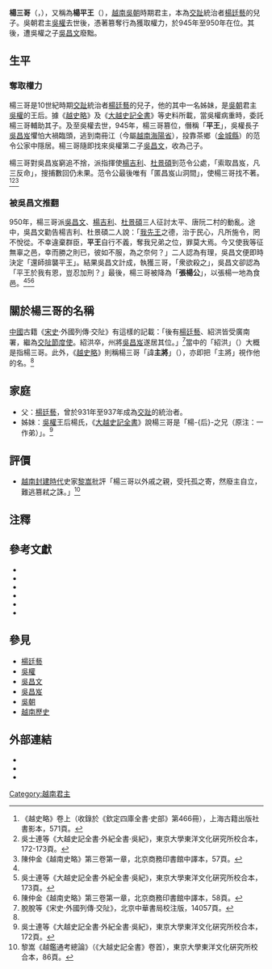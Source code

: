 {{越南君主
| 名稱='''楊平王'''
| 朝代=[[吳朝|吳朝]]
| 在位=945年－950年
| 前任=[[吳權|吳權]]
| 繼任=[[吳昌文|吳昌文]]
| 姓名=楊三哥、楊主將、楊紹洪
| 父=[[楊廷藝|楊廷藝]]
|}}

'''楊三哥'''（{{vie|v='''Dương Tam Kha'''|hn=楊三哥}}，{{bd|？||980年|}}），又稱為'''楊平王'''（{{vie|v='''Dương Bình vương'''|hn=楊平王}}），[[越南|越南]][[吳朝|吳朝]]時期君主，本為[[交趾|交趾]]統治者[[楊廷藝|楊廷藝]]的兒子。吳朝君主[[吳權|吳權]]去世後，憑著篡奪行為獲取權力，於945年至950年在位。其後，遭吳權之子[[吳昌文|吳昌文]]廢黜。

== 生平 ==
=== 奪取權力 ===
楊三哥是10世紀時期[[交趾|交趾]]統治者[[楊廷藝|楊廷藝]]的兒子，他的其中一名姊妹，是[[吳朝|吳朝]]君主[[吳權|吳權]]的王后。據《[[越史略|越史略]]》及《[[大越史記全書|大越史記全書]]》等史料所載，當吳權病重時，委託楊三哥輔助其子。及至吳權去世，945年，楊三哥篡位，僭稱「'''平王'''」，吳權長子[[吳昌岌|吳昌岌]]懼怕大禍臨頭，逃到南冊江（今屬[[越南|越南]][[海陽省|海陽省]]），投靠茶鄉（[[海陽省#行政區劃|金城縣]]）的范令公家中隱居。楊三哥隨即找來吳權第二子[[吳昌文|吳昌文]]，收為己子。

楊三哥對吳昌岌窮追不捨，派指揮使[[楊吉利|楊吉利]]、[[杜景碩|杜景碩]]到范令公處，「索取昌岌，凡三反命」，搜捕數回仍未果。范令公最後唯有「匿昌岌山洞間」，使楊三哥找不著。<ref name="越史略571">《越史略》卷上（收錄於《欽定四庫全書·史部》第466冊），上海古籍出版社書影本，571頁。</ref><ref name="吳士連172-173">吳士連等《大越史記全書·外紀全書·吳紀》，東京大學東洋文化硏究所校合本，172-173頁。</ref><ref name="陳仲金57">陳仲金《越南史略》第三卷第一章，北京商務印書館中譯本，57頁。</ref>

=== 被吳昌文推翻 ===
950年，楊三哥派[[吳昌文|吳昌文]]、[[楊吉利|楊吉利]]、[[杜景碩|杜景碩]]三人征討太平、唐阮二村的動亂。途中，吳昌文勸告楊吉利、杜景碩二人說：「[[吳權|我先王]]之德，治于民心，凡所施令，罔不悅從。不幸違棄群臣，'''平王'''自行不義，奪我兄弟之位，罪莫大焉。今又使我等征無辜之邑，幸而勝之則已，彼如不服，為之奈何？」二人認為有理，吳昌文便即時決定「還師揜襲平王」。結果吳昌文計成，執獲三哥，「衆欲殺之」，吳昌文卻認為「平王於我有恩，豈忍加刑？」最後，楊三哥被降為「'''張楊公'''」，以張楊一地為食邑。<ref name="越史略571"/><ref>吳士連等《大越史記全書·外紀全書·吳紀》，東京大學東洋文化硏究所校合本，173頁。</ref><ref>陳仲金《越南史略》第三卷第一章，北京商務印書館中譯本，58頁。</ref>

== 關於楊三哥的名稱 ==
[[中國|中國]]古籍《[[宋史|宋史]]·外國列傳·交阯》有這樣的記載：「後有[[楊廷藝|楊廷藝]]、紹洪皆受廣南署，繼為[[交阯|交阯]][[節度使|節度使]]。紹洪卒，州將[[吳昌岌|吳昌岌]]遂居其位。」<ref>脫脫等《宋史·外國列傳·交阯》，北京中華書局校注版，14057頁。</ref>當中的「紹洪」（{{vie|v=Dương Thiệu Hồng|hn=楊紹洪}}）大概是指楊三哥。此外，《[[越史略|越史略]]》則稱楊三哥「諱'''主將'''」（{{vie|v=Dương Chủ Tướng|hn=楊主將}}），亦即把「主將」視作他的名。<ref name="越史略571"/>

== 家庭 ==
* 父：[[楊廷藝|楊廷藝]]，曾於931年至937年成為[[交趾|交趾]]的統治者。
* 姊妹：[[吳權|吳權]]王后楊氏，《[[大越史記全書|大越史記全書]]》說楊三哥是「楊-{后}-之兄（原注：一作弟）」。<ref>吳士連等《大越史記全書·外紀全書·吳紀》，東京大學東洋文化硏究所校合本，172頁。</ref>

== 評價 ==
* [[越南|越南]][[封建時代|封建時代]]史家[[黎嵩|黎嵩]]批評「楊三哥以外戚之親，受托孤之寄，然廢主自立，難逃篡弒之誅。」<ref>黎嵩《越鑑通考總論》（《大越史記全書》卷首），東京大學東洋文化硏究所校合本，86頁。</ref>

== 注釋 ==
<div class="references-small">
<references/>
</div>

== 參考文獻 ==
<div class="references-small">
* {{cite book|title=《[[越史略|越史略]]》（收錄於《欽定四庫全書·史部》第466冊）|publisher=[[上海古籍出版社|上海古籍出版社]]（1987）|language=zh}}
* {{ja}}{{zh}}{{cite book|title=《[[大越史記全書|大越史記全書]]》|author=[[吳士連|吳士連]]等|others=[[陳荊和|陳荊和]]編校|publisher=[[東京大學|東京大學]]東洋文化硏究所附屬東洋學文獻センター（[[昭和|昭和]]59－61年）（1984－1986）}}
* {{cite book|title=《[[宋史|宋史]]》|author=[[脫脫|脫脫]]等|location=[[北京|北京]]|publisher=[[中華書局|中華書局]]（1995）ISBN 7101003230|language=zh}}
* {{cite book|title=《[[越南史略|越南史略]]》（或譯《[[越南史略|越南通史]]》）|author=[[陳仲金|陳仲金]]|others=[[戴可來|戴可來]]譯|location=[[北京|北京]]|publisher=[[商務印書館|商務印書館]]（1992）ISBN 7100004543|language=zh}}
* {{cite book|title=《越南歷史》|author=[[越南社會科學委員會|越南社會科學委員會]]|others=[[北京大學|北京大學]][[東語系越南語教研室|東語系越南語教研室]]譯|location=[[北京|北京]]|publisher=[[北京|北京]][[人民出版社|人民出版社]]（1977）|language=zh}}
* {{cite book|title=《越南通史》|author=[[郭振鐸|郭振鐸]]|coauthors=[[張笑梅|張笑梅]]|publisher=[[中國人民大學|中國人民大學]]出版社（2001）ISBN 7300034020|location=北京|language=zh}}
</div>

== 參見 ==
* [[楊廷藝|楊廷藝]]
* [[吳權|吳權]]
* [[吳昌文|吳昌文]]
* [[吳昌岌|吳昌岌]]
* [[吳朝|吳朝]]
* [[越南歷史|越南歷史]]

== 外部連結 ==
* {{vi}}{{zh}}{{cite web|url=http://www.nomna.org/DVSKTT/dvsktt.php?IDcat=14|title=Hội Bảo tồn Di sản Nôm─《大越史記全書·外紀全書·吳紀》|accessdate=2008-09-10|archive-date=2016-03-10|archive-url=https://web.archive.org/web/20160310173852/http://nomna.org/dvsktt/dvsktt.php?idcat=14|dead-url=yes}}
* {{zh}}{{cite web|url=http://www.guoxue123.com/shibu/0101/02ysl/001.htm|title=《越史略》卷上|accessdate=2008-09-10|archive-date=2009-06-16|archive-url=https://web.archive.org/web/20090616124433/http://www.guoxue123.com/shibu/0101/02ysl/001.htm|dead-url=no}}
* {{vi}}{{cite web|url=http://viethoc.org/eholdings/sach/vnsl.pdf |title=陳仲金《越南史略》越文版 |deadurl=yes |archiveurl=https://web.archive.org/web/20120704053452/http://www.viethoc.org/eholdings/sach/vnsl.pdf |archivedate=2012-07-04 }}

{{start box}}
{{succession box|[[吳權|吳權]]|[[吳昌文|吳昌文]]|[[越南君主列表|越南吳朝君主]]|945年－950年}}
{{End box}}

{{唐末五代越南自主時期人物}}
{{十國君主}}

[[Category:越南君主|Category:越南君主]]